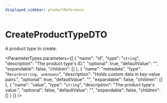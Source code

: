 ```yaml
---
displayed_sidebar: productReference
---
```



# CreateProductTypeDTO

A product type to create.

<ParameterTypes parameters={[
  {
    "name": "id",
    "type": "`string`",
    "description": "The product type's ID.",
    "optional": true,
    "defaultValue": "",
    "expandable": false,
    "children": []
  },
  {
    "name": "metadata",
    "type": "`Record<string, unknown>`",
    "description": "Holds custom data in key-value pairs.",
    "optional": true,
    "defaultValue": "",
    "expandable": false,
    "children": []
  },
  {
    "name": "value",
    "type": "`string`",
    "description": "The product type's value.",
    "optional": false,
    "defaultValue": "",
    "expandable": false,
    "children": []
  }
]} />
